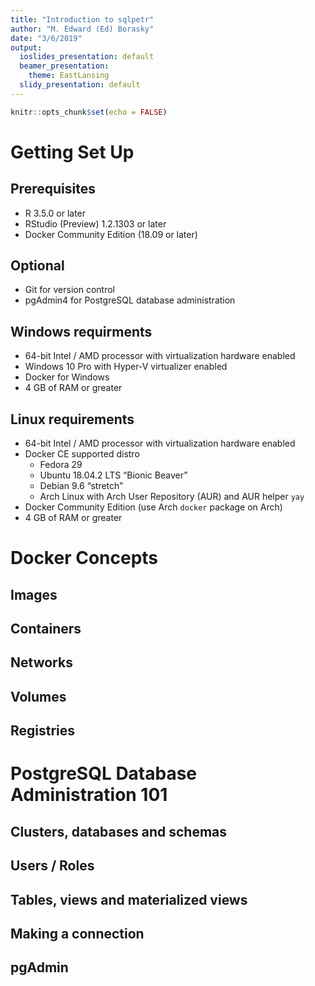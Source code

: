 ```yaml
---
title: "Introduction to sqlpetr"
author: "M. Edward (Ed) Borasky"
date: "3/6/2019"
output:
  ioslides_presentation: default
  beamer_presentation: 
    theme: EastLansing
  slidy_presentation: default
---
```


```r
knitr::opts_chunk$set(echo = FALSE)
```

# Getting Set Up

## Prerequisites

* R 3.5.0 or later
* RStudio (Preview) 1.2.1303 or later
* Docker Community Edition (18.09 or later)

## Optional
* Git for version control
* pgAdmin4 for PostgreSQL database administration

## Windows requirments
* 64-bit Intel / AMD processor with virtualization hardware enabled
* Windows 10 Pro with Hyper-V virtualizer enabled
* Docker for Windows
* 4 GB of RAM or greater

## Linux requirements
* 64-bit Intel / AMD processor with virtualization hardware enabled
* Docker CE supported distro
    - Fedora 29
    - Ubuntu 18.04.2 LTS "Bionic Beaver"
    - Debian 9.6 "stretch"
    - Arch Linux with Arch User Repository (AUR) and AUR helper `yay`
* Docker Community Edition (use Arch `docker` package on Arch)
* 4 GB of RAM or greater

# Docker Concepts

## Images

## Containers

## Networks

## Volumes

## Registries

# PostgreSQL Database Administration 101

## Clusters, databases and schemas

## Users / Roles

## Tables, views and materialized views

## Making a connection

## pgAdmin
